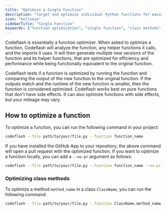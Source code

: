 ```yaml
---
title: "Optimize a Single Function"
description: "Target and optimize individual Python functions for maximum performance gains"
icon: "bullseye"
sidebarTitle: "Single Function"
keywords: ["function optimization", "single function", "class methods", "performance", "targeted optimization"]
---
```


Codeflash is essentially a function optimizer. When asked to optimize a function, Codeflash will analyze the function,
any helper functions it calls, and the imports it uses. It will then generate multiple new versions of the function and its helper functions, that are
optimized for efficiency and performance while being functionally equivalent to the original function. 

Codeflash tests if a function is optimized by running the function and comparing the output of the new function to
the original function. If the outputs match and the runtime of the new function is smaller, then the function is considered optimized.
Codeflash works best on pure functions that don't have side effects. It can also optimize functions with side effects, but
your mileage may vary.

## How to optimize a function

To optimize a function, you can run the following command in your project:

```bash
codeflash --file path/to/your/file.py --function function_name
```

If you have installed the GitHub App to your repository, the above command will open a pull request with the optimized function.
If you want to optimize a function locally, you can add a `--no-pr` argument as follows:

```bash
codeflash --file path/to/your/file.py --function function_name --no-pr
```

### Optimizing class methods

To optimize a method `method_name` in a class `ClassName`, you can run the following command:

```bash
codeflash --file path/to/your/file.py --function ClassName.method_name
```
